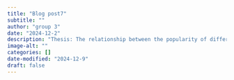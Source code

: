 ```yaml
---
title: "Blog post7"
subtitle: ""
author: "group 3"
date: "2024-12-2"
description: "Thesis: The relationship between the popularity of different majors and employment outcomes"
image-alt: ""
categories: []
date-modified: "2024-12-9"
draft: false
---
```

